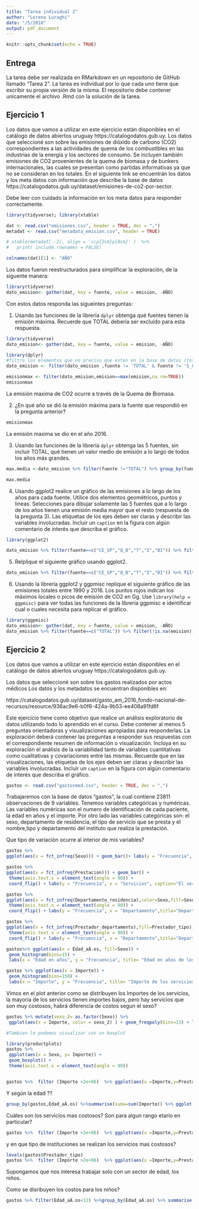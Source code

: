 ```yaml
---
title: "Tarea individual 2"
author: "Lorena Luraghi"
date: "/5/2018"
output: pdf_document
---
```


```r
knitr::opts_chunk$set(echo = TRUE)
```


## Entrega

La tarea debe ser realizada en RMarkdown en un repositorio de GitHub llamado "Tarea 2".
La tarea es individual por lo que cada uno tiene que escribir su propia versión de la misma. 
El repositorio debe contener unicamente el archivo .Rmd con la solución de la tarea.

## Ejercicio 1

Los datos que vamos a utilizar en este ejercicio están disponibles en el catálogo de datos abiertos uruguay https://catalogodatos.gub.uy.
Los datos que seleccioné son sobre las emisiones de dióxido de carbono (CO2) correspondientes a las actividades de quema de los combustibles en las industrias de la energía y los sectores de consumo. Se incluyen también emisiones de CO2 provenientes de la quema de biomasa y de bunkers internacionales, las cuales se presentan como partidas informativas ya que no se consideran en los totales. En el siguiente link se encuentrán los datos y los meta datos con información que describe la base de datos https://catalogodatos.gub.uy/dataset/emisiones-de-co2-por-sector.

Debe leer con cuidado la información en los meta datos para responder correctamente.

```r
library(tidyverse); library(xtable)

dat <- read.csv("emisiones.csv", header = TRUE, dec = ",") 
metadat <- read.csv("metadata_emision.csv", header = TRUE) 

# xtable(metadat[,-2], align = 'ccp{2cm}p{8cm}' )  %>%
#   print( include.rownames = FALSE)

colnames(dat)[1] <- "AÑO"

``` 

Los datos fueron reestructurados para simplificar  la exploración, de la siguente manera:

```r
library(tidyverse)
dato_emision<- gather(dat, key = fuente, value = emision, -AÑO)

```

Con estos datos responda las sigueintes preguntas:

 1. Usando las funciones de la librería `dplyr` obtenga qué fuentes tienen la emisión máxima. Recuerde que TOTAL debería ser excluído para esta respuesta.
 
```r
library(tidyverse)
dato_emision<- gather(dat, key = fuente, value = emision, -AÑO)

library(dplyr)
#filtro los elementos que no preciso que esten en la base de datos (totales y subtotales)
dato_emision <- filter(dato_emision ,fuente != 'TOTAL' & fuente != 'S_C' & fuente != 'I_E')

emisionmax <- filter(dato_emision,emision==max(emision,na.rm=TRUE))
emisionmax
```
La emisión maxima de CO2 ocurre a través de la Quema de Biomasa.

 2. ¿En qué año se dió la emisión máxima para la fuente que respondió en la pregunta anterior?
 
```r
emisionmax
```

La emisión maxima se dio en el año 2016. 

3. Usando las funciones de la librería `dplyr` obtenga las 5 fuentes, sin incluir TOTAL, qué tienen un valor medio de emisión a lo largo de todos los años más grandes.

```r
max.media <-dato_emision %>% filter(fuente !="TOTAL") %>% group_by(fuente) %>% summarise(media=mean(emision ,na.rm = TRUE)) %>% arrange(desc(media)) %>% top_n(5)

max.media
```


4. Usando ggplot2 realice un gráfico de las emisiones a lo largo de los años para cada fuente. Utilice dos elementos geométricos, puntos y lineas. 
Selecciones para dibujar solamente las 5 fuentes que a lo largo de los años tienen una emisión media mayor que el resto (respuesta de la pregunta 3).
Las etiquetas de los ejes deben ser claras y describir las variables involucradas. Incluir un `caption` en la figura con algún comentario de interés que describa el gráfico.

```r
library(ggplot2)

dato_emision %>% filter(fuente==c("CE_SP","Q_B","T","I","BI")) %>% filter(!is.na(emision)) %>% ggplot(aes(x=AÑO, y=emision)) + geom_point() + geom_line() + facet_wrap(~fuente) + labs(x="Años", "y= Emisión de CO2", caption= "Observamos un aumento de emisión de CO2 en 4 de las 5 fuentes con mayor emisión media." )
```

5. Relplique el siguiente gráfico usando ggplot2.
```r
dato_emision %>% filter(fuente==c("CE_SP","Q_B","T","I","BI")) %>% filter(!is.na(emision)) %>% ggplot(aes(x=fct_reorder(fuente,emision, fun=median, .desc=TRUE), y=emision)) + geom_boxplot() + geom_line() +labs(x="Fuentes con mayor emisión media entre 1990−2016", y= "Emisión de CO2 en Gg")


```

6. Usando la librería ggplot2 y ggpmisc replique el siguiente gráfico de las emisiones totales entre 1990 y 2016.
Los puntos rojos indican los máximos locales  o picos de emisión de CO2 en Gg. 
Use `library(help = ggpmisc)` para ver todas las funciones de la librería ggpmisc e identificar cual o cuales necesita para replicar el gráfico.

```r
library(ggpmisc)
dato_emision<- gather(dat, key = fuente, value = emision, -AÑO)
dato_emision %>% filter(fuente==c("TOTAL")) %>% filter(!is.na(emision))%>% ggplot(aes(x=AÑO, y=emision)) + geom_line() + geom_point() +labs(x="Año", y= "Emisión de CO2 en Gg") + stat_peaks(colour="red") + stat_peaks(geom="text",colour="red",vjust=-0.5,x.label.fmt =)
```

## Ejercicio 2

Los datos que vamos a utilizar en este ejercicio están disponibles en el catálogo de datos abiertos uruguay https://catalogodatos.gub.uy.

Los datos que seleccioné son sobre los gastos realizados por actos médicos
Los datos y los metadatos se encuentran disponibles en:

https://catalogodatos.gub.uy/dataset/gasto_am_2016_fondo-nacional-de-recursos/resource/936ac9e6-b0f6-424a-9b53-ee408a91fd6f

Este ejercicio tiene como objetivo que realice un análisis exploratorio de datos utilizando todo lo aprendido en el curso.
Debe contener al menos 5 preguntas orientadoras y visualizaciones apropiadas para responderlas. 
La exploración deberá contener las preguntas a responder sus respuestas con el correspondiente resumen de información o visualización. 
Incluya en su exploración el análisis de la variabilidad tanto de  variables cuantitativas como cualitativas y covariaciones entre las mismas. 
Recuerde que en las visualizaciones, las etiquetas de los ejes deben ser claras y describir las variables involucradas. Incluir un `caption` en la figura con algún comentario de interés que describa el gráfico.

```r

gastos <- read.csv("gastosmed.csv", header = TRUE, dec = ",") 

```
Trabajaremos con la base de datos "gastos", la cual contiene 23811 observaciones de 9 variables.
Tenemos variables categóricas y numéricas. Las variables numéricas son el numero de identificación de cada paciente, la edad en años y el importe. Por otro lado las variables categóricas son: el sexo, departamento de residencia, el tipo de servicio que se presta  y el nombre,tipo y departamento del instituto que realiza la prestación.



Que tipo de variación ocurre al interior de mis variables?
```r
gastos %>%
ggplot(aes(x = fct_infreq(Sexo))) + geom_bar()+ labs(y = "Frecuencia", x = "Sexo",title="Sexo de los pacientes que solicitan servicios",caption="Las mujeres necesitaron mas prestamo de servicios que los hombres")

```


```r
gastos %>%
ggplot(aes(x = fct_infreq(Prestacion))) + geom_bar() +
 theme(axis.text.x = element_text(angle = 90)) +
 coord_flip() + labs(y = "Frecuencia", x = "Servicios", caption="El servicio mas solicitado es el cateterismo izq. en adultos.",title= "Distribución de los servicios prestados" )
```


```r
gastos %>%
ggplot(aes(x = fct_infreq(Departamento_residencia),color=Sexo,fill=Sexo)) + geom_bar() +
 theme(axis.text.x = element_text(angle = 90)) +
 coord_flip() + labs(y = "Frecuencia", x = "Departamento",title="Departamento de residencia de pacientes separados según sexo" )
```

```r
gastos %>%
ggplot(aes(x = fct_infreq(Prestador_departamento),fill=Prestador_tipo)) + geom_bar() +
 theme(axis.text.x = element_text(angle = 90)) +
 coord_flip() + labs(y = "Frecuencia", x = "Departamento",title="Departamento de los institutos que prestan servicios según el tipo de institución", caption= "Los seguros privados prestan servicios sólo en la capital del país" ) 


```


```r
gastos%>% ggplot(aes(x = Edad_aÃ.os, fill=Sexo)) +
 geom_histogram(bins=15) +
 labs(x = "Edad en años", y = "Frecuencia", title= "Edad en años de los pacientes que solicitan servicios", caption="Era de esperarse que las personas mayores de 60 años sean las que mas solicitan prestación de servicios de salud, con respecto al sexo no se observan grandes diferencias.")

```
```r
gastos %>% ggplot(aes(x = Importe)) +
 geom_histogram(bins=150) +
 labs(x = "Importe", y = "Frecuencia", title= "Importe de los servicios prestados",caption= "Se observa claramente que si bien hay servicios cuyos costos son muy altos, los más populares son los que tienen menos costos.")


```
Vimos en el plot anterior como se distribuyen los Importes de los servicios, la mayoria de los servicios tienen importes bajos, pero hay servicios que son muy costosos, habrá diferencia de costos segun el sexo?
```r
gastos %>% mutate(sexo_2= as.factor(Sexo)) %>%
 ggplot(aes(x = Importe, color = sexo_2) ) + geom_freqpoly(bins=13) + labs(caption="Servicios con costos muy elevados son realizados en mujeres")

#Tambien lo podemos visualizar con un boxplot

library(productplots)
gastos %>%
 ggplot(aes(x = Sexo, y= Importe)) +
 geom_boxplot() +
 theme(axis.text.x = element_text(angle = 90))



```
```r
gastos %>%  filter (Importe >2e+06)  %>% ggplot(aes(x =Importe,y=Prestacion,color=Sexo)) + geom_point() + labs(caption="Como esperabamos a partir del plot anterior, los servicios mas caros son en su mayoria realizados en mujeres.") 
```






 Y según la edad ??
 
```r
group_by(gastos,Edad_aÃ.os) %>%summarise(suma=sum(Importe)) %>% ggplot(aes(Edad_aÃ.os,suma))+geom_col()+labs(x="Edad", y="Total de gastos en tratamientos", title="Total de gastos en tratamiento según edad del paciente")
```



Cuáles son los servicios mas costosos? Son para algun rango etario en particular?

```r
gastos %>%  filter (Importe >2e+06)  %>% ggplot(aes(x =Importe,y=Prestacion,color=Edad_aÃ.os)) + geom_point() + labs(title="Prestaciones más costosas con sus respectivos rangos de edad", caption="El costo de los servicios no depende de la edad del paciente")
```
y en que tipo de instituciones se realizan los servicios mas costosos? 


```r
levels(gastos$Prestador_tipo)
gastos %>%  filter (Importe >2e+06)  %>% ggplot(aes(x =Importe,y=Prestacion,color=Prestador_tipo)) + geom_point() +labs(caption="Observamos que los servicios más costosos no se prestan a traves de seguros privados.")
```
Supongamos que nos interesa trabajar solo con un sector de edad, los niños.

Como se disribuyen los costos para los niños? 

```r
gastos %>% filter(Edad_aÃ.os<12) %>%group_by(Edad_aÃ.os) %>% summarise(Importe_n=sum(Importe)) %>% ggplot(aes(x=Edad_aÃ.os,y=Importe_n))+ geom_line() + labs(x="Edad",y="Costos totales",caption="El comportamiento se puede explica por los riesgos de los pacientes mientras son bebés.")

  
```
